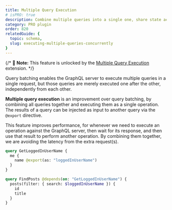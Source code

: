 ```yaml
---
title: Multiple Query Execution
# isPRO: true
description: Combine multiple queries into a single one, share state across them, and execute it in only one request.
category: PRO plugin
order: 820
relatedGuide: {
  topic: schema,
  slug: executing-multiple-queries-concurrently
}
---
```


{/* 📣 **Note:** This feature is unlocked by the [Multiple Query Execution](/extensions/multiple-query-execution) extension. */}

Query batching enables the GraphQL server to execute multiple queries in a single request, but those queries are merely executed one after the other, independently from each other.

**Multiple query execution** is an improvement over query batching, by combining all queries together and executing them as a single operation. The results of a query can be injected as input to another query via the `@export` directive.

This feature improves performance, for whenever we need to execute an operation against the GraphQL server, then wait for its response, and then use that result to perform another operation. By combining them together, we are avoiding the latency from the extra request(s).

```graphql
query GetLoggedInUserName {
  me {
    name @export(as: "loggedInUserName")
  }
}

query FindPosts @depends(on: "GetLoggedInUserName") {
  posts(filter: { search: $loggedInUserName }) {
    id
    title
  }
}
```
